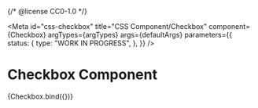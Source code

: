 {/* @license CC0-1.0 */}


<Meta
  id="css-checkbox"
  title="CSS Component/Checkbox"
  component={Checkbox}
  argTypes={argTypes}
  args={defaultArgs}
  parameters={{
    status: {
      type: "WORK IN PROGRESS",
    },
  }}
/>

# Checkbox Component

<Canvas>
  <Story name="Default">{Checkbox.bind({})}</Story>
</Canvas>

<ArgsTable story="Default" />
